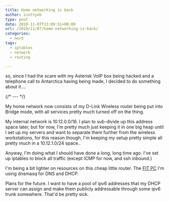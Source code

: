 ```yaml
---
title: Home networking is back
author: scottyob
type: post
date: 2010-11-07T13:09:51+00:00
url: /2010/11/07/home-networking-is-back/
categories:
  - nerd
tags:
  - iptables
  - network
  - routing

---
```

so, since I had the scare with my Asterisk VoIP box being hacked and a telephone call to Antarctica having being made, I decided to do something about it....

{/* --- */}

My home network now consists of my D-Link Wireless router being put into Bridge mode, with all services pretty much turned off on the thing.

My internal network is 10.12.0.0/16. I plan to sub-divide up this address space later, but for now, I'm pretty much just keeping it in one big heap until I set up my servers and want to separate them further from the wireless workstations, for this reason though, I'm keeping my setup pretty simple all pretty much in a 10.12.1.0/24 space..

Anyway, I'm doing what I should have done a long, long time ago. I've set up iptables to block all traffic (except ICMP for now, and ssh inbound.)

I'm being a bit lighter on resources on this cheap little router.  The [FIT PC](http://www.productwiki.com/compulab-fit-pc/) I'm using dnsmasq for DNS and DHCP.

Plans for the future. I want to have a pool of ipv6 addresses that my DHCP server can assign and make them publicly addressable through some ipv6 trunk somewhere. That'd be pretty sick.

